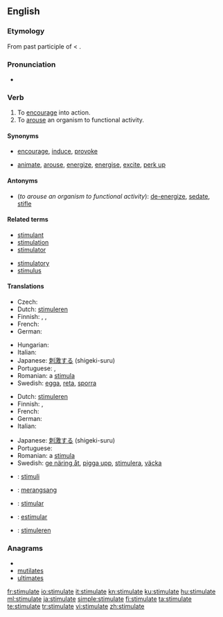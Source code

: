 ==English==

===Etymology===
From {{etyl|la}} {{term|stimulatus|lang=la}} past participle of {{term|stimulo|stimulō|goad on|lang=la}} < {{etyl|la}} {{term|stimulus||goad|lang=la}}.

===Pronunciation===
* {{audio|En-us-stimulate.ogg|Audio (US)}}

===Verb===
{{en-verb|stimulat|ing}}

# To [[encourage]] into action.
# To [[arouse]] an organism to functional activity.

====Synonyms====
* {{sense|encourage}} [[encourage]], [[induce]], [[provoke]]
* {{sense|arouse}} [[animate]], [[arouse]], [[energize]], [[energise]], [[excite]], [[perk up]]

====Antonyms====
* (''to arouse an organism to functional activity''): [[de-energize]], [[sedate]], [[stifle]]

====Related terms====
{{top2}}
* [[stimulant]]
* [[stimulation]]
* [[stimulator]]
{{mid2}}
* [[stimulatory]]
* [[stimulus]]
{{bottom}}

====Translations====
{{trans-top|to encourage into action}}
* Czech: {{t-|cs|podnítit}}
* Dutch: [[stimuleren]]
* Finnish: {{t-|fi|stimuloida}}, {{t+|fi|yllyttää}}, {{t+|fi|ärsyttää}}
* French: {{t+|fr|stimuler}}
* German: {{t-|de|stimulieren}}
{{trans-mid}}
* Hungarian: {{t|hu|elősegít}}
* Italian: {{t-|it|stimulare}}
* Japanese: [[刺激する]] (shigeki-suru)
* Portuguese: {{t+|pt|estimular}}, {{t+|pt|incentivar}}
* Romanian: a [[stimula]]
* Swedish: [[egga]], [[reta]], [[sporra]]
{{trans-bottom}}

{{trans-top|to arouse an organism to functional activity}}
* Dutch: [[stimuleren]]
* Finnish: {{t-|fi|stimuloida}}, {{t+|fi|kiihottaa}}
* French: {{t+|fr|stimuler}}
* German: {{t-|de|stimulieren}}
* Italian: {{t-|it|stimulare}}
{{trans-mid}}
* Japanese: [[刺激する]] (shigeki-suru)
* Portuguese: {{t+|pt|estimular}}
* Romanian: a [[stimula]]
* Swedish: [[ge näring åt]], [[pigga upp]], [[stimulera]], [[väcka]]
{{trans-bottom}}

{{checktrans-top}}
* {{ttbc|Esperanto}}: [[stimuli]]
* {{ttbc|Indonesian}}: [[rangsang|merangsang]]
* {{ttbc|Interlingua}}: [[stimular]]
* {{ttbc|Spanish}}: [[estimular]]
* {{ttbc|Dutch}}: [[stimuleren]]
{{trans-bottom}}

===Anagrams===
* {{alphagram|aeilmsttu}}
* [[mutilates#English|mutilates]]
* [[ultimates#English|ultimates]]

[[fr:stimulate]]
[[io:stimulate]]
[[it:stimulate]]
[[kn:stimulate]]
[[ku:stimulate]]
[[hu:stimulate]]
[[ml:stimulate]]
[[ja:stimulate]]
[[simple:stimulate]]
[[fi:stimulate]]
[[ta:stimulate]]
[[te:stimulate]]
[[tr:stimulate]]
[[vi:stimulate]]
[[zh:stimulate]]